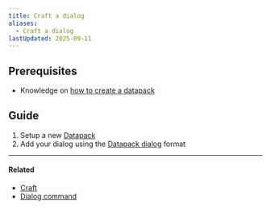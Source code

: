 ```yaml
---
title: Craft a dialog
aliases:
  - Craft a dialog
lastUpdated: 2025-09-11
---
```



## Prerequisites

- Knowledge on [how to create a datapack](/craftdatapack)

## Guide

<Steps>

1. Setup a new [Datapack](/datapack)
2. Add your dialog using the [Datapack dialog](/datapackdialog) format

</Steps>

---

#### Related

- [Craft](/craft)
- [Dialog command](/dialogcommand)